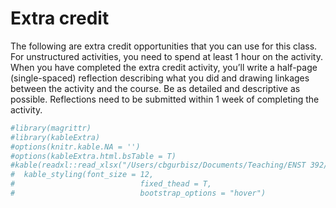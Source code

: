 # Extra credit {-}

The following are extra credit opportunities that you can use for this class. For unstructured activities, you need to spend at least 1 hour on the activity. When you have completed the extra credit activity, you'll write a half-page (single-spaced) reflection describing what you did and drawing linkages between the activity and the course. Be as detailed and descriptive as possible. Reflections need to be submitted within 1 week of completing the activity.

```r
#library(magrittr)
#library(kableExtra)
#options(knitr.kable.NA = '')
#options(kableExtra.html.bsTable = T)
#kable(readxl::read_xlsx("/Users/cbgurbisz/Documents/Teaching/ENST 392/website/extra-credit.xlsx")) %>%
#  kable_styling(font_size = 12,
#                            fixed_thead = T,
#                            bootstrap_options = "hover")
```
